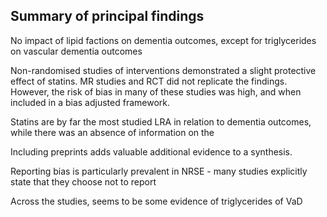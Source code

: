 ## Summary of principal findings

No impact of lipid factions on dementia outcomes, except for triglycerides on vascular dementia outcomes 

Non-randomised studies of interventions demonstrated a slight protective effect of statins. MR studies and RCT did not replicate the findings. However, the risk of bias in many of these studies was high, and when included in a bias adjusted framework.

Statins are by far the most studied LRA in relation to dementia outcomes, while there was an absence of information on the 

Including preprints adds valuable additional evidence to a synthesis.

Reporting bias is particularly prevalent in NRSE - many studies explicitly state that they choose not to report 

Across the studies, seems to be some evidence of triglycerides of VaD 
